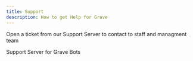 ```yaml
---
title: Support
description: How to get Help for Grave
---
```


Open a ticket from our Support Server to contact to staff and managment team

<CardGroup cols={2}>
  <Card
    title="Support Server"
    icon="stars"
    href="https://discord.gg/ghouls"
  >
    Support Server for Grave Bots
  </Card>
</CardGroup>